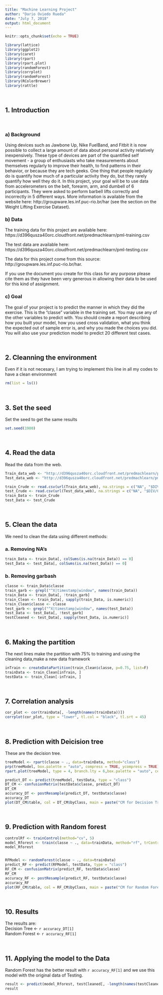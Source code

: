 ```yaml
---
title: "Machine Learning Project"
author: "Dario Oviedo Rueda"
date: "July 7, 2018"
output: html_document
---
```


```r
knitr::opts_chunk$set(echo = TRUE)
```

```r
library(lattice)
library(ggplot2)
library(caret)
library(rpart)
library(rpart.plot)
library(randomForest)
library(corrplot)
library(randomForest)
library(RColorBrewer)
library(rattle)
```

<br/>

## 1. Introduction
<br/>

### a) Background
Using devices such as Jawbone Up, Nike FuelBand, and Fitbit it is now possible to collect a large amount of data about personal activity relatively inexpensively. These type of devices are part of the quantified self movement - a group of enthusiasts who take measurements about themselves regularly to improve their health, to find patterns in their behavior, or because they are tech geeks. One thing that people regularly do is quantify how much of a particular activity they do, but they rarely quantify how well they do it. In this project, your goal will be to use data from accelerometers on the belt, forearm, arm, and dumbell of 6 participants. They were asked to perform barbell lifts correctly and incorrectly in 5 different ways. More information is available from the website here: http://groupware.les.inf.puc-rio.br/har (see the section on the Weight Lifting Exercise Dataset).
<br/>

### b) Data
The training data for this project are available here:
https://d396qusza40orc.cloudfront.net/predmachlearn/pml-training.csv

The test data are available here:
https://d396qusza40orc.cloudfront.net/predmachlearn/pml-testing.csv

The data for this project come from this source:
http://groupware.les.inf.puc-rio.br/har. 

If you use the document you create for this class for any purpose please cite them as they have been very generous in allowing their data to be used for this kind of assignment.
<br/>

### c) Goal
The goal of your project is to predict the manner in which they did the exercise. This is the "classe" variable in the training set. You may use any of the other variables to predict with. You should create a report describing how you built your model, how you used cross validation, what you think the expected out of sample error is, and why you made the choices you did. You will also use your prediction model to predict 20 different test cases.

<br/>

## 2. Cleanning the environment

Even if it is not necesary, I am trying to implement this line in all my codes to have a clean environment

```r
rm(list = ls())
```

<br/>

## 3. Set the seed

Set the seed to get the same results

```r
set.seed(1980)
```

<br/>

## 4. Read the data

Read the data from the web. 

```r
Train_data_web <- "http://d396qusza40orc.cloudfront.net/predmachlearn/pml-training.csv"
Test_data_web <- "http://d396qusza40orc.cloudfront.net/predmachlearn/pml-testing.csv"

train_Crude <- read.csv(url(Train_data_web), na.strings = c("NA", "$DIV/0!",""))
test_Crude <- read.csv(url(Test_data_web), na.strings = c("NA", "$DIV/0!",""))
train_Data <- train_Crude
test_Data <- test_Crude
```

<br/>

## 5. Clean the data

We need to clean the data using different methods:

### a. Removing NA's
```r
train_Data <- train_Data[, colSums(is.na(train_Data)) == 0]
test_Data <- test_Data[, colSums(is.na(test_Data)) == 0]
```

### b. Removing garbash
```r
classe <- train_Data$classe
train_garb <- grepl("^X|timestamp|window", names(train_Data))
train_Data <- train_Data[, !train_garb]
train_Clean <- train_Data[, sapply(train_Data, is.numeric)]
train_Clean$classe <- classe
test_garb <- grepl("^X|timestamp|window", names(test_Data))
test_Data <- test_Data[, !test_garb]
testCleaned <- test_Data[, sapply(test_Data, is.numeric)]
```

<br/>

## 6. Making the partition
The next lines make the partition with 75% to training and using the cleaning data,make a new data framework

```r
inTrain <- createDataPartition(train_Clean$classe, p=0.75, list=F)
trainData <- train_Clean[inTrain, ]
testData <- train_Clean[-inTrain, ]
```

<br/>

## 7. Correlation analysis

```r
cor_plot <- cor(trainData[, -length(names(trainData))])
corrplot(cor_plot, type = "lower", tl.col = "black", tl.srt = 45)
```

<br/>

## 8. Prediction with Deicision tree
These are the decision tree.

```r
treeModel <- rpart(classe ~ ., data=trainData, method="class")
prp(treeModel, box.palette = "auto", compress = TRUE, ycompress = TRUE)
rpart.plot(treeModel, type = 4, branch.lty = 6,box.palette = "auto", cex = .2)

predict_DT <- predict(treeModel, testData, type = "class")
DT_CM <- confusionMatrix(testData$classe, predict_DT)
DT_CM
accuracy_DT <- postResample(predict_DT, testData$classe)
accuracy_DT
plot(DT_CM$table, col = DT_CM$byClass, main = paste("CM for Decision Tree"))
```

<br/>

## 9. Prediction with Random forest

```r
controlRf <- trainControl(method="cv", 5)
model_Rforest <- train(classe ~ ., data=trainData, method="rf", trControl=controlRf, ntree=250)
model_Rforest


RFModel <- randomForest(classe ~ ., data=trainData)
predict_RF <- predict(RFModel, testData, type = "class")
RF_CM <- confusionMatrix(predict_RF, testData$classe)
RF_CM
accuracy_RF <- postResample(predict_RF, testData$classe)
accuracy_RF
plot(RF_CM$table, col = RF_CM$byClass, main = paste("CM for Random Forest"))
```

<br/>

## 10. Results

The results are:   
Decision Tree <- `r accuracy_DT[1]`   
Random Forest <- `r accuracy_RF[1]`

<br/>

## 11. Applying the model to the Data

Random Forest has the better result with `r accuracy_RF[1]` and we use this model with the original data of Testing.

```r
result <- predict(model_Rforest, testCleaned[, -length(names(testCleaned))])
result

```